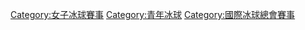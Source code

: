{{Cat main|世界U18女子冰球錦標賽}}


[[Category:女子冰球賽事|Category:女子冰球賽事]]
[[Category:青年冰球|Category:青年冰球]]
[[Category:國際冰球總會賽事|Category:國際冰球總會賽事]]